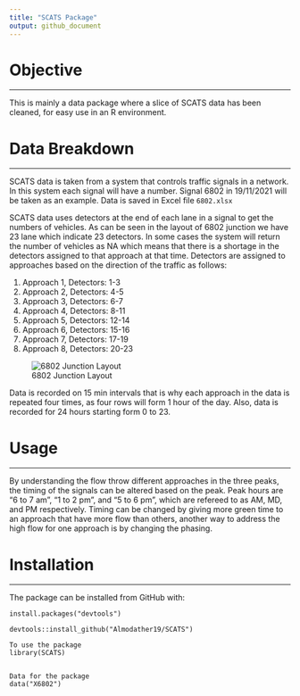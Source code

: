 ```yaml
---
title: "SCATS Package"
output: github_document
---
```


# Objective
___

This is mainly a data package where a slice of SCATS data has been cleaned, for easy use in an R environment.


# Data Breakdown
___

SCATS data is taken from a system that controls traffic signals in a network. In this system each signal will have a number.
Signal 6802 in 19/11/2021 will be taken as an example. Data is saved in Excel file `6802.xlsx`

SCATS data uses detectors at the end of each lane in a signal to get the numbers of vehicles. As can be seen in the layout of 6802 junction we have 23 lane which indicate 23 detectors. In some cases the system will return the number of vehicles as NA which means that there is a shortage in the detectors assigned to that approach at that time.
Detectors are assigned to approaches based on the direction of the traffic as follows:

1. Approach  1, Detectors:  1-3 
2. Approach  2, Detectors:  4-5 
3. Approach  3, Detectors:  6-7 
4. Approach  4, Detectors:  8-11 
5. Approach  5, Detectors:  12-14 
6. Approach  6, Detectors:  15-16 
7. Approach  7, Detectors:  17-19 
8. Approach  8, Detectors:  20-23 


![6802 Junction Layout](man/figures/6802Layout.JPG)

Data is recorded on 15 min intervals that is why each approach in the data is repeated four times, as four rows will form 1 hour of the day. Also, data is recorded for 24 hours starting form 0 to 23.

# Usage
___

By understanding the flow throw different approaches in the three peaks, the timing of the signals can be altered based on the peak. Peak hours are "6 to 7 am", "1 to 2 pm", and "5 to 6 pm", which are refereed to as AM, MD, and PM respectively.
Timing can be changed by giving more green time to an approach that have more flow than others, another way to address the high flow for one approach is by changing the phasing. 

# Installation
___

The package can be installed from GitHub with:

```
install.packages("devtools")

devtools::install_github("Almodather19/SCATS")

To use the package
library(SCATS)


Data for the package
data("X6802")
```
